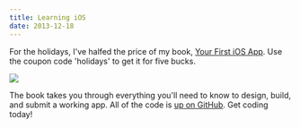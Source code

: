 ```yaml
---
title: Learning iOS
date: 2013-12-18
---
```



For the holidays, I've halfed the price of my book, [Your First iOS App](https://leanpub.com/your-first-ios-app/). Use the coupon code 'holidays' to get it for five bucks.

 ![](2EA155248551468EBDB8D723F0CBB351.png)

The book takes you through everything you'll need to know to design, build, and submit a working app. All of the code is [up on GitHub](https://github.com/AshFurrow/Your-First-iOS-App). Get coding today!


  